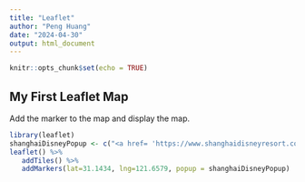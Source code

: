 ```yaml
---
title: "Leaflet"
author: "Peng Huang"
date: "2024-04-30"
output: html_document
---
```

```r
knitr::opts_chunk$set(echo = TRUE)
```

## My First Leaflet Map
Add the marker to the map and display the map.
```r
library(leaflet)
shanghaiDisneyPopup <- c("<a href= 'https://www.shanghaidisneyresort.com/destinations/theme-park/'>Shanghai Disney<br><img src='https://static-mh.content.disney.io/matterhorn/assets/goc/disney_logo_dark@2x-45d70f7dd57b.png' alt='Shanghai Disney' /><br></a>")
leaflet() %>%
   addTiles() %>%
   addMarkers(lat=31.1434, lng=121.6579, popup = shanghaiDisneyPopup)
```
